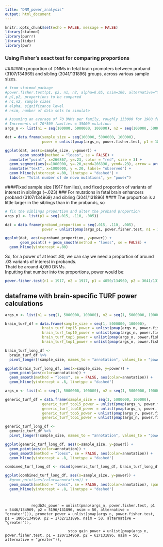```yaml
---
title: "DNM_power_analysis"
output: html_document
---
```


```r
knitr::opts_chunk$set(echo = FALSE, message = FALSE)
library(statmod)
library(purrr)
library(tidyr)
library(pwr)
```

### Using Fisher's exact test for comparing proportions  
  
  
####With proportion of DNMs in fetal brain promoters between proband (3107/134969) and sibling (3041/131896) groups, across various sample sizes.  

```r
# from statmod package
#power.fisher.test(p1, p2, n1, n2, alpha=0.05, nsim=100, alternative="two.sided")
# p1,p2, proportions to be compared
# n1,n2, sample sizes
# alpha, significance level
# nsim, number of data sets to simulate

# Assuming an average of 70 DNMs per family, roughly 133000 for 1900 families. 700000 for 10k families.
# Increments of 70*500 families = 35000 mutations
args_n <- list(n1 = seq(100000, 5000000, 100000), n2 = seq(100000, 5000000, 100000))

dat = data.frame(sample_size = seq(100000, 5000000, 100000),
                 power = unlist(pmap(args_n, power.fisher.test, p1 = 1806/134969, p2 = 1732/131896, nsim = 100, alternative = "greater")))

ggplot(dat, aes(x=sample_size, y=power)) +
       geom_smooth(method = "loess", se = FALSE) + 
  annotate("point", x=266867, y=.23, color = "red", size = 3) +
  geom_segment(aes(x=1000000, y=.20,xend=266890, yend=.23), arrow = arrow(length = unit(.25, "cm")) ) +
  annotate("text", x=1000000, y =.20, label= "observed") +
  geom_hline(yintercept =.80, linetype = "dashed") +
  labs(x= "Total number of de novo mutations", y= "power")

```
  
  
####Fixed sample size (1917 families), and fixed proportion of variants of interest in siblings (~.023)
### For mutations in fetal brain enhancers proband (3107/134969) and sibling (3041/131896)
#### The proportion is a little larger in the siblings than in the probands, so 
```r
# fix the siblings proportion and alter the proband proportion
args_p1 <- list(p1 = seq(.015, .110, .005))

dat = data.frame(proband_proportion = seq(.015, .110, .005),
                 power = unlist(pmap(args_p1, power.fisher.test, n1 = 134969, n2 = 131896, p2 = 3041/131896, nsim = 300, alternative = "greater")))

ggplot(dat, aes(x=proband_proportion, y=power)) +
       geom_point() + geom_smooth(method = "loess", se = FALSE) +
  geom_hline(yintercept =.80)
```
  
So, for a power of at least .80, we can say we need a proportion of around .03 variants of interest in probands.  
Thatd be around 4,050 DNMs.  
Inputting that number into the proportions, power would be:
```r
power.fisher.test(n1 = 1917, n2 = 1917, p1 = 4050/134969, p2 = 3041/131896, nsim = 100)
```
  


## dataframe with brain-specific TURF power calculations
```r
args_n <- list(n1 = seq(1, 5000000, 100000), n2 = seq(1, 5000000, 100000))

brain_turf_df = data.frame(sample_size = seq(1, 5000000, 100000),
                 brain_turf_top15_power = unlist(pmap(args_n, power.fisher.test, p1 = 20088/134969, p2 = 19768/131896, nsim = 50, alternative = "greater")),
                 brain_turf_top10_power = unlist(pmap(args_n, power.fisher.test, p1 = 13471/134969, p2 = 13141/131896, nsim = 50, alternative = "greater")),
                 brain_turf_top5_power = unlist(pmap(args_n, power.fisher.test, p1 = 6828/134969, p2 = 6540/131896, nsim = 50, alternative = "greater")),
                 brain_turf_top1_power = unlist(pmap(args_n, power.fisher.test, p1 = 1353/134969, p2 = 1293/131896, nsim = 50, alternative = "greater")))


```


```r
brain_turf_long_df <-
  brain_turf_df %>%
  pivot_longer(!sample_size, names_to = "annotation", values_to = "power")
```

```r
ggplot(brain_turf_long_df, aes(x=sample_size, y=power)) + 
  geom_point(aes(color=annotation)) + 
  geom_smooth(method = "loess", se = FALSE, aes(color=annotation)) +
  geom_hline(yintercept = .8, linetype = "dashed")
```
 
```r
args_n <- list(n1 = seq(1, 5000000, 100000), n2 = seq(1, 5000000, 100000))

generic_turf_df = data.frame(sample_size = seq(1, 5000000, 100000),
                 generic_turf_top15_power = unlist(pmap(args_n, power.fisher.test, p1 = 20625/134969, p2 = 20091/131896, nsim = 50, alternative = "greater")),
                 generic_turf_top10_power = unlist(pmap(args_n, power.fisher.test, p1 = 13672/134969, p2 = 13276/131896, nsim = 50, alternative = "greater")),
                 generic_turf_top5_power = unlist(pmap(args_n, power.fisher.test, p1 = 7370/134969, p2 = 7146/131896, nsim = 50, alternative = "greater")),
                 generic_turf_top1_power = unlist(pmap(args_n, power.fisher.test, p1 = 1353/134969, p2 = 1341/131896, nsim = 50, alternative = "greater")))

```

```r
generic_turf_long_df <-
  generic_turf_df %>%
  pivot_longer(!sample_size, names_to = "annotation", values_to = "power")
```

```r
ggplot(generic_turf_long_df, aes(x=sample_size, y=power)) + 
  geom_point(aes(color=annotation)) + 
  geom_smooth(method = "loess", se = FALSE, aes(color=annotation)) +
  geom_hline(yintercept = .8, linetype = "dashed")
```

```r
combined_turf_long_df <- rbind(generic_turf_long_df, brain_turf_long_df)
```

```r
ggplot(combined_turf_long_df, aes(x=sample_size, y=power)) + 
  #geom_point(aes(color=annotation)) + 
  geom_smooth(method = "loess", se = FALSE, aes(color=annotation), span = 1) +
  geom_hline(yintercept = .8, linetype = "dashed")
```
#
                
                
                regdb2s_power = unlist(pmap(args_n, power.fisher.test, p1 = 5446/134969, p2 = 5196/131896, nsim = 50, alternative = "greater"))), promoter_power = unlist(pmap(args_n, power.fisher.test, p1 = 1806/134969, p2 = 1732/131896, nsim = 50, alternative = "greater")),
                
                                 stop_gain_power = unlist(pmap(args_n, power.fisher.test, p1 = 120/134969, p2 = 62/131896, nsim = 50, alternative = "greater")),

